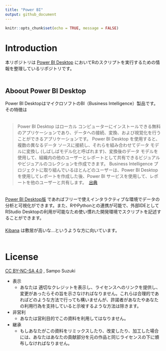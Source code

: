 ```yaml
---
title: "Power BI"
output: github_document
---
```


```r
knitr::opts_chunk$set(echo = TRUE, message = FALSE)
```

# Introduction
本リポジトリは [Power BI Desktop](https://powerbi.microsoft.com/ja-jp/desktop/){target="_blank" title="Microsoft"} においてRのスクリプトを実行するための情報を整理しているリポジトリです。  
　  

## Aboout Power BI Desktop
Power BI DesktopはマイクロソフトのBI（Business Intelligence）製品です。その特徴は  
　  

<!-- > Power BIは、データを視覚化して、組織全体で洞察を共有し、アプリやWebサイトにその洞察を埋め込むことができるビジネス分析ソリューションです。数百ものデータソースに接続し、ライブダッシュボードおよびレポートでデータを活用します。 [出典](https://powerbi.microsoft.com/ja-jp/what-is-power-bi/){target="_blank" title="Microsoft Power BI"}  -->
> Power BI Desktop はローカル コンピューターにインストールできる無料のアプリケーションであり、データへの接続、変換、および視覚化を行うことができるアプリケーションです。 Power BI Desktop を使用すると、複数の異なるデータ ソースに接続し、それらを組み合わせてデータ モデルに変換し (しばしばモデル化と呼ばれます)、変換後のデータ モデルを使用して、組織内の他のユーザーとレポートとして共有できるビジュアルやビジュアルのコレクションを作成できます。 Business Intelligence プロジェクトに取り組んでいるほとんどのユーザーは、Power BI Desktop を使用してレポートを作成した後、Power BI サービスを使用して、レポートを他のユーザーと共有します。　[出典](https://docs.microsoft.com/ja-jp/power-bi/desktop-what-is-desktop){target="_blank" title="Power BI Desktop"} 

　  
[Power BI Desktop版](https://powerbi.microsoft.com/ja-jp/desktop/){target="_blank" title="Microsoft Power BI"} であればフリーで使えインタラクティブな環境でデータの分析と可視化ができます。また、RやPythonとの連携が可能で、外部IDEとしてRStudio Desktopの利用が可能なため使い慣れた開発環境でスクリプトを記述することができます。  
　  
[Kibana](https://www.elastic.co/jp/products/kibana){target="_blank" title=""} は敷居が高いな…というような方に向いています。  
　  


# License
[CC BY-NC-SA 4.0](https://creativecommons.org/licenses/by-nc-sa/4.0/deed.ja){target="_blank" title="ライセンスの要約"} , Sampo Suzuki

* 表示
    * あなたは 適切なクレジットを表示し、ライセンスへのリンクを提供し、変更があったらその旨を示さなければなりません。これらは合理的であればどのような方法で行っても構いませんが、許諾者があなたやあなたの利用行為を支持していると示唆するような方法は除きます。
* 非営利
    * あなたは営利目的でこの資料を利用してはなりません。
* 継承
    * もしあなたがこの資料をリミックスしたり、改変したり、加工した場合には、あなたはあなたの貢献部分を元の作品と同じライセンスの下に頒布しなければなりません。
